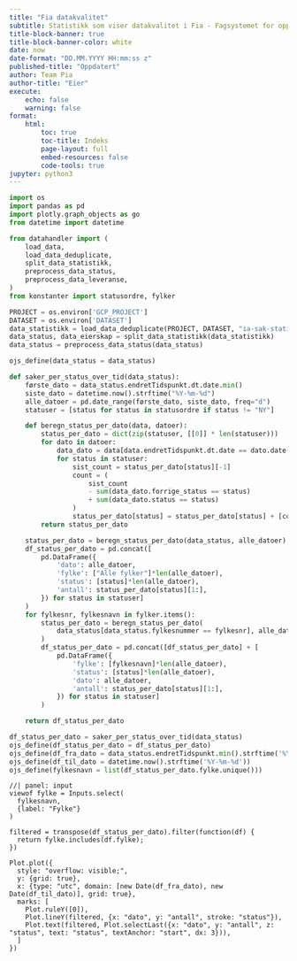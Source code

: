 ```yaml
---
title: "Fia datakvalitet"
subtitle: Statistikk som viser datakvalitet i Fia - Fagsystemet for oppfølging av IA-oppdraget i NAV.
title-block-banner: true
title-block-banner-color: white
date: now
date-format: "DD.MM.YYYY HH:mm:ss z"
published-title: "Oppdatert"
author: Team Pia
author-title: "Eier"
execute:
    echo: false
    warning: false
format:
    html:
        toc: true
        toc-title: Indeks
        page-layout: full
        embed-resources: false
        code-tools: true
jupyter: python3
---
```


```python
import os
import pandas as pd
import plotly.graph_objects as go
from datetime import datetime

from datahandler import (
    load_data,
    load_data_deduplicate,
    split_data_statistikk,
    preprocess_data_status,
    preprocess_data_leveranse,
)
from konstanter import statusordre, fylker

PROJECT = os.environ['GCP_PROJECT']
DATASET = os.environ['DATASET']
data_statistikk = load_data_deduplicate(PROJECT, DATASET, "ia-sak-statistikk-v1")
data_status, data_eierskap = split_data_statistikk(data_statistikk)
data_status = preprocess_data_status(data_status)

ojs_define(data_status = data_status)
```

```python
def saker_per_status_over_tid(data_status):
    første_dato = data_status.endretTidspunkt.dt.date.min()
    siste_dato = datetime.now().strftime("%Y-%m-%d")
    alle_datoer = pd.date_range(første_dato, siste_dato, freq="d")
    statuser = [status for status in statusordre if status != "NY"]

    def beregn_status_per_dato(data, datoer):
        status_per_dato = dict(zip(statuser, [[0]] * len(statuser)))
        for dato in datoer:
            data_dato = data[data.endretTidspunkt.dt.date == dato.date()]
            for status in statuser:
                sist_count = status_per_dato[status][-1]
                count = (
                    sist_count
                    - sum(data_dato.forrige_status == status)
                    + sum(data_dato.status == status)
                )
                status_per_dato[status] = status_per_dato[status] + [count]
        return status_per_dato

    status_per_dato = beregn_status_per_dato(data_status, alle_datoer)
    df_status_per_dato = pd.concat([
        pd.DataFrame({
            'dato': alle_datoer,
            'fylke': ["Alle fylker"]*len(alle_datoer),
            'status': [status]*len(alle_datoer),
            'antall': status_per_dato[status][1:],
        }) for status in statuser]
    )
    for fylkesnr, fylkesnavn in fylker.items():
        status_per_dato = beregn_status_per_dato(
            data_status[data_status.fylkesnummer == fylkesnr], alle_datoer
        )
        df_status_per_dato = pd.concat([df_status_per_dato] + [
            pd.DataFrame({
                'fylke': [fylkesnavn]*len(alle_datoer),
                'status': [status]*len(alle_datoer),
                'dato': alle_datoer,
                'antall': status_per_dato[status][1:],
            }) for status in statuser]
        )

    return df_status_per_dato

df_status_per_dato = saker_per_status_over_tid(data_status)
ojs_define(df_status_per_dato = df_status_per_dato)
ojs_define(df_fra_dato = data_status.endretTidspunkt.min().strftime('%Y-%m-%d'))
ojs_define(df_til_dato = datetime.now().strftime('%Y-%m-%d'))
ojs_define(fylkesnavn = list(df_status_per_dato.fylke.unique()))
```


```ojs
//| panel: input
viewof fylke = Inputs.select(
  fylkesnavn,
  {label: "Fylke"}
)
```


```ojs
filtered = transpose(df_status_per_dato).filter(function(df) {
  return fylke.includes(df.fylke);
})
```


```ojs
Plot.plot({
  style: "overflow: visible;",
  y: {grid: true},
  x: {type: "utc", domain: [new Date(df_fra_dato), new Date(df_til_dato)], grid: true},
  marks: [
    Plot.ruleY([0]),
    Plot.lineY(filtered, {x: "dato", y: "antall", stroke: "status"}),
    Plot.text(filtered, Plot.selectLast({x: "dato", y: "antall", z: "status", text: "status", textAnchor: "start", dx: 3})),
  ]
})
```
